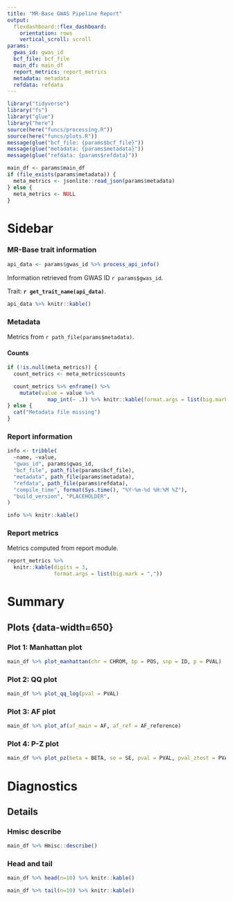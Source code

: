 ```yaml
---
title: "MR-Base GWAS Pipeline Report"
output:
  flexdashboard::flex_dashboard:
    orientation: rows
    vertical_scroll: scroll
params:
  gwas_id: gwas_id
  bcf_file: bcf_file
  main_df: main_df
  report_metrics: report_metrics
  metadata: metadata
  refdata: refdata
---
```


```r
library("tidyverse")
library("fs")
library("glue")
library("here")
source(here("funcs/processing.R"))
source(here("funcs/plots.R"))
message(glue("bcf_file: {params$bcf_file}"))
message(glue("metadata: {params$metadata}"))
message(glue("refdata: {params$refdata}"))
```

```r
main_df <- params$main_df
if (file_exists(params$metadata)) {
  meta_metrics <- jsonlite::read_json(params$metadata)
} else {
  meta_metrics <- NULL
}
```

Sidebar {data-width=450 .sidebar}
=======================================================================

### MR-Base trait information

```r
api_data <- params$gwas_id %>% process_api_info()
```

Information retrieved from GWAS ID `r params$gwas_id`.

Trait: **`r get_trait_name(api_data)`**.

```r
api_data %>% knitr::kable()
```

### Metadata

Metrics from `r path_file(params$metadata)`.

#### Counts

```r
if (!is.null(meta_metrics)) {
  count_metrics <- meta_metrics$counts

  count_metrics %>% enframe() %>%
    mutate(value = value %>%
             map_int(~ .)) %>% knitr::kable(format.args = list(big.mark = ","))
} else {
  cat("Metadata file missing")
}
```

### Report information

```r
info <- tribble(
  ~name, ~value,
  "gwas_id", params$gwas_id,
  "bcf_file", path_file(params$bcf_file),
  "metadata", path_file(params$metadata),
  "refdata", path_file(params$refdata),
  "compile_time", format(Sys.time(), "%Y-%m-%d %H:%M %Z"),
  "build_version", "PLACEHOLDER",
)

info %>% knitr::kable()
```

### Report metrics

Metrics computed from report module.

```r
report_metrics %>%
  knitr::kable(digits = 3,
               format.args = list(big.mark = ","))
```

Summary
=====

Plots {data-width=650} {.tabset .tabset-fade}
-----------------------------------------------------------------------

### Plot 1: Manhattan plot

```r
main_df %>% plot_manhattan(chr = CHROM, bp = POS, snp = ID, p = PVAL)
```

### Plot 2: QQ plot

```r
main_df %>% plot_qq_log(pval = PVAL)
```

### Plot 3: AF plot

```r
main_df %>% plot_af(af_main = AF, af_ref = AF_reference)
```

### Plot 4: P-Z plot

```r
main_df %>% plot_pz(beta = BETA, se = SE, pval = PVAL, pval_ztest = PVAL_ztest)
```

Diagnostics
=====

Details {.tabset .tabset-fade}
-------------------------------------------------

### Hmisc describe

<span class=".flowing-content-shim">
```r
main_df %>% Hmisc::describe()
```
</span>

### Head and tail

```r
main_df %>% head(n=10) %>% knitr::kable()
```

```r
main_df %>% tail(n=10) %>% knitr::kable()
```
